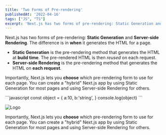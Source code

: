 ```yaml
---
title: 'Two Forms of Pre-rendering'
publishedAt: '2022-04-16'
tags: ["JS", "TS"]
excerpt: 'Next.js has two forms of pre-rendering: Static Generation and Server-side Rendering. The difference is in when it generates the HTML for a page.'
---
```


Next.js has two forms of pre-rendering: **Static Generation** and **Server-side Rendering**. The difference is in **when** it generates the HTML for a page.

- **Static Generation** is the pre-rendering method that generates the HTML at **build time**. The pre-rendered HTML is then _reused_ on each request.
- **Server-side Rendering** is the pre-rendering method that generates the HTML on **each request**.

Importantly, Next.js lets you **choose** which pre-rendering form to use for each page. You can create a "hybrid" Next.js app by using Static Generation for most pages and using Server-side Rendering for others.

<CodeBlock>
  ```javascript
  const object = {
    a:10,
    b:'string',
  }
  console.log(object)
  ```
</CodeBlock>

![Logo](https://images.unsplash.com/photo-1572177812156-58036aae439c?ixlib=rb-1.2.1&ixid=MnwxMjA3fDB8MHxwaG90by1wYWdlfHx8fGVufDB8fHx8&auto=format&fit=crop&w=2070&q=80)

Importantly, Next.js lets you **choose** which pre-rendering form to use for each page. You can create a "hybrid" Next.js app by using Static Generation for most pages and using Server-side Rendering for others.
